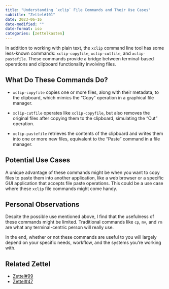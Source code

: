 ```yaml
---
title: "Understanding `xclip` File Commands and Their Use Cases"
subtitle: "Zettel#101"
date: 2023-06-16
date-modified: ""
date-format: iso
categories: [zettelkasten]
---
```

In addition to working with plain text, the `xclip` command line tool has some less-known commands: `xclip-copyfile`, `xclip-cutfile`, and `xclip-pastefile`. These commands provide a bridge between terminal-based operations and clipboard functionality involving files.

## What Do These Commands Do?

* `xclip-copyfile` copies one or more files, along with their metadata, to the clipboard, which mimics the "Copy" operation in a graphical file manager.

* `xclip-cutfile` operates like `xclip-copyfile`, but also removes the original files after copying them to the clipboard, simulating the "Cut" operation.

* `xclip-pastefile` retrieves the contents of the clipboard and writes them into one or more new files, equivalent to the "Paste" command in a file manager.

## Potential Use Cases

A unique advantage of these commands might be when you want to copy files to paste them into another application, like a web browser or a specific GUI application that accepts file paste operations. This could be a use case where these `xclip` file commands might come handy.

## Personal Observations

Despite the possible use mentioned above, I find that the usefulness of these commands might be limited. Traditional commands like `cp`, `mv`, and `rm` are what any terminal-centric person will really use.

In the end, whether or not these commands are useful to you will largely depend on your specific needs, workflow, and the systems you're working with.

## Related Zettel

* [Zettel#99](/zettel/99)
* [Zettel#47](/zettel/47)
